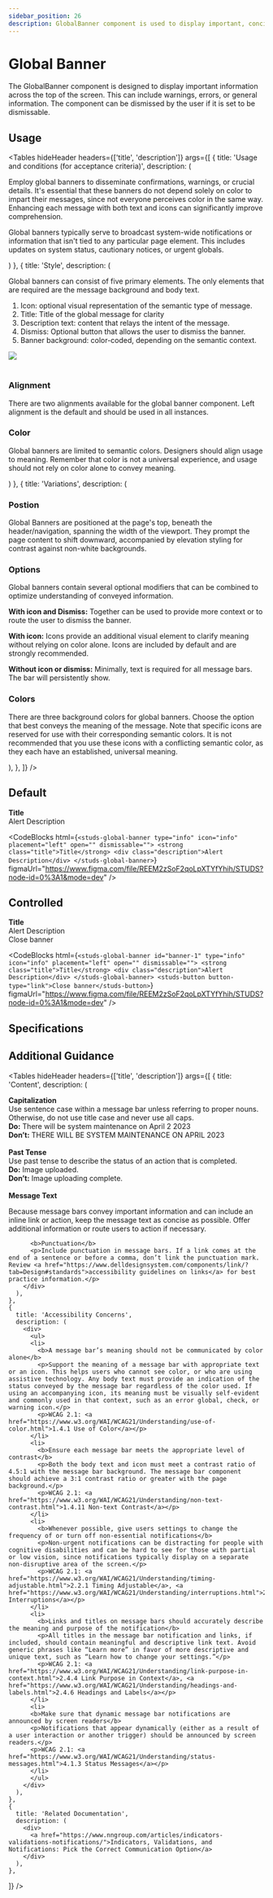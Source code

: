 ```yaml
---
sidebar_position: 26
description: GlobalBanner component is used to display important, concise information.
---
```


# Global Banner

<HeaderComponent
  htmlTag="studs-global-banner"
  jsxTag="StudsGlobalBanner"
  version="Since 1.0"
  status="Stable"
  urlGithub="display/global-banner.ts"
  urlStrbook="studs-display-globalbanner--default"
  folder="display"
/>

The GlobalBanner component is designed to display important information across the top of the screen. This can include warnings, errors, or general information. The component can be dismissed by the user if it is set to be dismissable.

## Usage

<Tables
  hideHeader
  headers={['title', 'description']}
  args={[
    {
      title: 'Usage and conditions (for acceptance criteria)',
      description: (
<div>
<p>Employ global banners to disseminate confirmations, warnings, or crucial details. It's essential that these banners do not depend solely on color to impart their messages, since not everyone perceives color in the same way. Enhancing each message with both text and icons can significantly improve comprehension.</p>
<p>Global banners typically serve to broadcast system-wide notifications or information that isn't tied to any particular page element. This includes updates on system status, cautionary notices, or urgent globals.</p>
</div>)
    },
    {
      title: 'Style',
      description: (<div>
        <p>Global banners can consist of five primary elements. The only elements that are required are the message background and body text.</p>
        <ol>
        <li>Icon: optional visual representation of the semantic type of message.</li>
        <li>Title: Title of the global message for clarity</li>
        <li>Description text: content that relays the intent of the message.</li>
        <li>Dismiss: Optional button that allows the user to dismiss the banner.</li>
        <li>Banner background: color-coded, depending on the semantic context.</li>
        </ol>
        <img src="/img/global_banner.png" />
        <br />
        <br />
        <h3>Alignment</h3>
        <p>There are two alignments available for the global banner component. Left alignment is the default and should be used in all instances. </p>
        <h3>Color</h3>
        <p>Global banners are limited to semantic colors. Designers should align usage to meaning. Remember that color is not a universal experience, and usage should not rely on color alone to convey meaning.</p>
      </div>)
    },
    {
      title: 'Variations',
      description: (
        <div>
          <h3>Postion</h3>
          <p>Global Banners are positioned at the page's top, beneath the header/navigation, spanning the width of the viewport. They prompt the page content to shift downward, accompanied by elevation styling for contrast against non-white backgrounds.</p>
          <h3>Options</h3>
          <p>Global banners contain several optional modifiers that can be combined to optimize understanding of conveyed information.</p>
          <p><b>With icon and Dismiss:</b> Together can be used to provide more context or to route the user to dismiss the banner.</p>
          <p><b>With icon:</b> Icons provide an additional visual element to clarify meaning without relying on color alone. Icons are included by default and are strongly recommended.</p>
          <p><b>Without icon or dismiss:</b> Minimally, text is required for all message bars. The bar will persistently show.</p>
          <h3>Colors</h3>
          <p>There are three background colors for global banners. Choose the option that best conveys the meaning of the message. Note that specific icons are reserved for use with their corresponding semantic colors. It is not recommended that you use these icons with a conflicting semantic color, as they each have an established, universal meaning.</p>
        </div>
      ),
    },
]}
/>

## Default

<ResizerFeatures>
  <studs-global-banner type="info" icon="info" placement="left" open="" dismissable="">
      <strong class="title">Title</strong>
      <div class="description">Alert Description</div>
    </studs-global-banner>
</ResizerFeatures>

<CodeBlocks
  html={`<studs-global-banner type="info" icon="info" placement="left" open="" dismissable="">
      <strong class="title">Title</strong>
      <div class="description">Alert Description</div>
    </studs-global-banner>`}
  figmaUrl="https://www.figma.com/file/REEM2zSoF2qoLpXTYfYhih/STUDS?node-id=0%3A1&mode=dev"
/>

## Controlled

<ResizerFeatures>
  <studs-global-banner id="banner-1" type="info" icon="info" placement="left" open="" dismissable="">
      <strong class="title">Title</strong>
      <div class="description">Alert Description</div>
    </studs-global-banner>
    <studs-button button-type="link">Close banner</studs-button>
</ResizerFeatures>

<CodeBlocks
  html={`<studs-global-banner id="banner-1" type="info" icon="info" placement="left" open="" dismissable="">
      <strong class="title">Title</strong>
      <div class="description">Alert Description</div>
    </studs-global-banner>
    <studs-button button-type="link">Close banner</studs-button>`}
  figmaUrl="https://www.figma.com/file/REEM2zSoF2qoLpXTYfYhih/STUDS?node-id=0%3A1&mode=dev"
/>

## Specifications


<PropertyTabs componentKey="global-banner" />

## Additional Guidance

<Tables
  hideHeader
  headers={['title', 'description']}
  args={[
    {
      title: 'Content',
      description: (
        <div>
          <b>Capitalization</b>
          <div>Use sentence case within a message bar unless referring to proper nouns. Otherwise, do not use title case and never use all caps.</div>
          <div><b>Do:</b> There will be system maintenance on April 2 2023</div>
          <div><b>Don’t:</b> THERE WILL BE SYSTEM MAINTENANCE ON APRIL 2023</div>
          <br />
          <b>Past Tense</b>
          <div>Use past tense to describe the status of an action that is completed.</div>
          <div><b>Do:</b> Image uploaded.</div>
          <div><b>Don’t:</b> Image uploading complete.</div>
          <br />
          <b>Message Text</b>
          <p>Because message bars convey important information and can include an inline link or action, keep the message text as concise as possible. Offer additional information or route users to action if necessary.</p>
          
          <b>Punctuation</b>
          <p>Include punctuation in message bars. If a link comes at the end of a sentence or before a comma, don’t link the punctuation mark. Review <a href="https://www.delldesignsystem.com/components/link/?tab=Design#standards">accessibility guidelines on links</a> for best practice information.</p>
        </div>
      ),
    },
    {
      title: 'Accessibility Concerns',
      description: (
        <div>
          <ul>
          <li>
            <b>A message bar’s meaning should not be communicated by color alone</b>
            <p>Support the meaning of a message bar with appropriate text or an icon. This helps users who cannot see color, or who are using assistive technology. Any body text must provide an indication of the status conveyed by the message bar regardless of the color used. If using an accompanying icon, its meaning must be visually self-evident and commonly used in that context, such as an error global, check, or warning icon.</p>
            <p>WCAG 2.1: <a href="https://www.w3.org/WAI/WCAG21/Understanding/use-of-color.html">1.4.1 Use of Color</a></p>
          </li>
          <li>
            <b>Ensure each message bar meets the appropriate level of contrast</b>
            <p>Both the body text and icon must meet a contrast ratio of 4.5:1 with the message bar background. The message bar component should achieve a 3:1 contrast ratio or greater with the page background.</p>
            <p>WCAG 2.1: <a href="https://www.w3.org/WAI/WCAG21/Understanding/non-text-contrast.html">1.4.11 Non-text Contrast</a></p>
          </li>
          <li>
            <b>Whenever possible, give users settings to change the frequency of or turn off non-essential notifications</b>
            <p>Non-urgent notifications can be distracting for people with cognitive disabilities and can be hard to see for those with partial or low vision, since notifications typically display on a separate non-disruptive area of the screen.</p>
            <p>WCAG 2.1: <a href="https://www.w3.org/WAI/WCAG21/Understanding/timing-adjustable.html">2.2.1 Timing Adjustable</a>, <a href="https://www.w3.org/WAI/WCAG21/Understanding/interruptions.html">2.2.4 Interruptions</a></p>
          </li>
          <li>
            <b>Links and titles on message bars should accurately describe the meaning and purpose of the notification</b>
            <p>All titles in the message bar notification and links, if included, should contain meaningful and descriptive link text. Avoid generic phrases like “Learn more” in favor of more descriptive and unique text, such as “Learn how to change your settings.”</p>
            <p>WCAG 2.1: <a href="https://www.w3.org/WAI/WCAG21/Understanding/link-purpose-in-context.html">2.4.4 Link Purpose in Context</a>, <a href="https://www.w3.org/WAI/WCAG21/Understanding/headings-and-labels.html">2.4.6 Headings and Labels</a></p>
          </li>
          <li>
          <b>Make sure that dynamic message bar notifications are announced by screen readers</b>
          <p>Notifications that appear dynamically (either as a result of a user interaction or another trigger) should be announced by screen readers.</p>
          <p>WCAG 2.1: <a href="https://www.w3.org/WAI/WCAG21/Understanding/status-messages.html">4.1.3 Status Messages</a></p>
          </li>
          </ul>
        </div>
      ),
    },
    {
      title: 'Related Documentation',
      description: (
        <div>
          <a href="https://www.nngroup.com/articles/indicators-validations-notifications/">Indicators, Validations, and Notifications: Pick the Correct Communication Option</a>
        </div>
      ),
    },
  ]}
/>